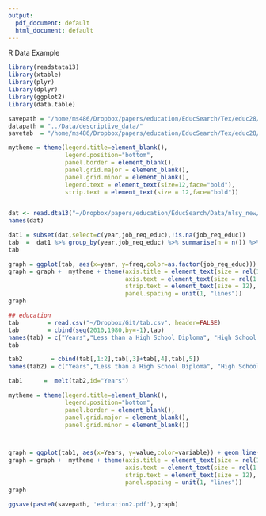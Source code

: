 ```yaml
---
output:
  pdf_document: default
  html_document: default
---
```


R Data Example 


```r

library(readstata13)
library(xtable)
library(plyr)
library(dplyr)
library(ggplot2)
library(data.table)

savepath = "/home/ms486/Dropbox/papers/education/EducSearch/Tex/educ28/figures_paper/"
datapath = "../Data/descriptive_data/"
savetab  = "/home/ms486/Dropbox/papers/education/EducSearch/Tex/educ28/tables_paper/"

mytheme = theme(legend.title=element_blank(),
                legend.position="bottom",
                panel.border = element_blank(),
                panel.grid.major = element_blank(),
                panel.grid.minor = element_blank(),
                legend.text = element_text(size=12,face="bold"),
                strip.text = element_text(size = 12,face="bold"))


dat <- read.dta13("~/Dropbox/papers/education/EducSearch/Data/nlsy_new/processdata/nlsy_merged.dta")
names(dat)

dat1 = subset(dat,select=c(year,job_req_educ),!is.na(job_req_educ))
tab  =  dat1 %>% group_by(year,job_req_educ) %>% summarise(n = n()) %>% mutate(freq = n / sum(n))
tab

graph = ggplot(tab, aes(x=year, y=freq,color=as.factor(job_req_educ))) + geom_line(size=2)  + ylab("Rates") + xlab("Years") + xlim(1980,2000)
graph = graph +  mytheme + theme(axis.title = element_text(size = rel(1.1)),
                                 axis.text = element_text(size = rel(1.1)),
                                 strip.text = element_text(size = 12),
                                 panel.spacing = unit(1, "lines"))
graph

## education 
tab        = read.csv("~/Dropbox/Git/tab.csv", header=FALSE)
tab        = cbind(seq(2010,1980,by=-1),tab)
names(tab) = c("Years","Less than a High School Diploma", "High School Diploma", "Some College", "Bachelor's Degree")
tab

tab2        = cbind(tab[,1:2],tab[,3]+tab[,4],tab[,5])
names(tab2) = c("Years","Less than a High School Diploma", "High School Diploma", "Bachelor's Degree")

tab1      =  melt(tab2,id="Years")

mytheme = theme(legend.title=element_blank(),
                legend.position="bottom",
                panel.border = element_blank(),
                panel.grid.major = element_blank(),
                panel.grid.minor = element_blank())



graph = ggplot(tab1, aes(x=Years, y=value,color=variable)) + geom_line(size=2) + ylab("Rates") + xlab("Years") 
graph = graph +  mytheme + theme(axis.title = element_text(size = rel(1.1)),
                                 axis.text = element_text(size = rel(1.1)),
                                 strip.text = element_text(size = 12),
                                 panel.spacing = unit(1, "lines"))
graph

ggsave(paste0(savepath, 'education2.pdf'),graph)

```





